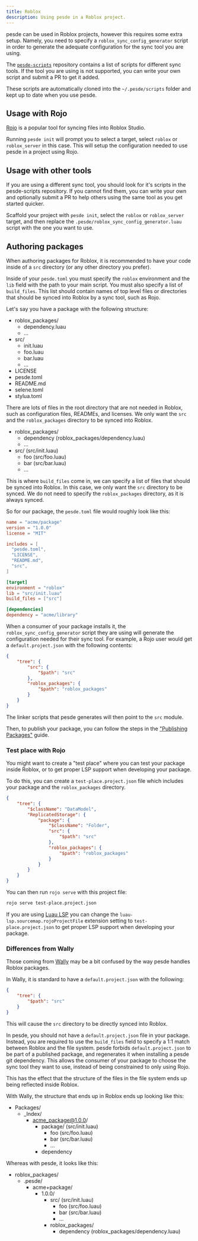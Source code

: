 ```yaml
---
title: Roblox
description: Using pesde in a Roblox project.
---
```



pesde can be used in Roblox projects, however this requires some extra setup.
Namely, you need to specify a `roblox_sync_config_generator` script in order
to generate the adequate configuration for the sync tool you are using.

The [`pesde-scripts`](https://github.com/daimond113/pesde-scripts)
repository contains a list of scripts for different sync tools. If the tool
you are using is not supported, you can write your own script and submit a PR
to get it added.

These scripts are automatically cloned into the `~/.pesde/scripts` folder and
kept up to date when you use pesde.

## Usage with Rojo

[Rojo](https://rojo.space/) is a popular tool for syncing files into Roblox
Studio.

Running `pesde init` will prompt you to select a target, select
`roblox` or `roblox_server` in this case. This will setup the configuration
needed to use pesde in a project using Rojo.

## Usage with other tools

If you are using a different sync tool, you should look for it's scripts in the
pesde-scripts repository. If you cannot find them, you can write your own and
optionally submit a PR to help others using the same tool as you get started
quicker.

Scaffold your project with `pesde init`, select the `roblox` or `roblox_server`
target, and then replace the `.pesde/roblox_sync_config_generator.luau` script
with the one you want to use.

## Authoring packages

When authoring packages for Roblox, it is recommended to have your code inside
of a `src` directory (or any other directory you prefer).

Inside of your `pesde.toml` you must specify the `roblox` environment and the
`lib` field with the path to your main script. You must also specify a list of
`build_files`. This list should contain names of top level files or directories
that should be synced into Roblox by a sync tool, such as Rojo.

Let's say you have a package with the following structure:

<FileTree>

- roblox_packages/
  - dependency.luau
  - ...
- src/
  - init.luau
  - foo.luau
  - bar.luau
  - ...
- LICENSE
- pesde.toml
- README.md
- selene.toml
- stylua.toml

</FileTree>

There are lots of files in the root directory that are not needed in Roblox,
such as configuration files, READMEs, and licenses. We only want the `src` and
the `roblox_packages` directory to be synced into Roblox.

<FileTree>

- roblox_packages/
  - dependency (roblox_packages/dependency.luau)
  - ...
- src/ (src/init.luau)
  - foo (src/foo.luau)
  - bar (src/bar.luau)
  - ...

</FileTree>

This is where `build_files` come in, we can specify a list of files that should
be synced into Roblox. In this case, we only want the `src` directory to be
synced. We do not need to specify the `roblox_packages` directory, as it is
always synced.

So for our package, the `pesde.toml` file would roughly look like this:

```toml title="pesde.toml" {15}
name = "acme/package"
version = "1.0.0"
license = "MIT"

includes = [
  "pesde.toml",
  "LICENSE",
  "README.md",
  "src",
]

[target]
environment = "roblox"
lib = "src/init.luau"
build_files = ["src"]

[dependencies]
dependency = "acme/library"
```

When a consumer of your package installs it, the `roblox_sync_config_generator`
script they are using will generate the configuration needed for their sync
tool. For example, a Rojo user would get a `default.project.json` with the
following contents:

```json title="default.project.json"
{
	"tree": {
		"src": {
			"$path": "src"
		},
		"roblox_packages": {
			"$path": "roblox_packages"
		}
	}
}
```

The linker scripts that pesde generates will then point to the `src` module.

Then, to publish your package, you can follow the steps in the
["Publishing Packages"](/guides/publishing/) guide.

### Test place with Rojo

You might want to create a "test place" where you can test your package inside
Roblox, or to get proper LSP support when developing your package.

To do this, you can create a `test-place.project.json` file which includes your
package and the `roblox_packages` directory.

```json title="test-place.project.json"
{
	"tree": {
		"$className": "DataModel",
		"ReplicatedStorage": {
			"package": {
				"$className": "Folder",
				"src": {
					"$path": "src"
				},
				"roblox_packages": {
					"$path": "roblox_packages"
				}
			}
		}
	}
}
```

You can then run `rojo serve` with this project file:

```sh
rojo serve test-place.project.json
```

If you are using [Luau LSP](https://github.com/JohnnyMorganz/luau-lsp) you can
change the `luau-lsp.sourcemap.rojoProjectFile` extension setting to
`test-place.project.json` to get proper LSP support when developing your
package.

### Differences from Wally

Those coming from [Wally](https://wally.run/) may be a bit confused by the
way pesde handles Roblox packages.

In Wally, it is standard to have a `default.project.json` with the following:

```json
{
	"tree": {
		"$path": "src"
	}
}
```

This will cause the `src` directory to be directly synced into Roblox.

In pesde, you should not have a `default.project.json` file in your package.
Instead, you are required to use the `build_files` field to specify a 1:1 match
between Roblox and the file system. pesde forbids `default.project.json` to be
part of a published package, and regenerates it when installing a pesde git
dependency. This allows the consumer of your package to choose the sync tool
they want to use, instead of being constrained to only using Rojo.

This has the effect that the structure of the files in the file system ends up
being reflected inside Roblox.

With Wally, the structure that ends up in Roblox ends up looking like this:

<FileTree>

- Packages/
  - \_Index/
    - acme_package@1.0.0/
      - package/ (src/init.luau)
        - foo (src/foo.luau)
        - bar (src/bar.luau)
        - ...
      - dependency

</FileTree>

Whereas with pesde, it looks like this:

<FileTree>

- roblox_packages/
  - .pesde/
    - acme+package/
      - 1.0.0/
        - src/ (src/init.luau)
          - foo (src/foo.luau)
          - bar (src/bar.luau)
          - ...
        - roblox_packages/
          - dependency (roblox_packages/dependency.luau)

</FileTree>
